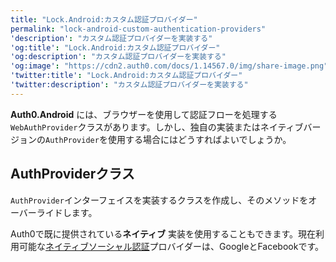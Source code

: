 ---
title: "Lock.Android:カスタム認証プロバイダー"
permalink: "lock-android-custom-authentication-providers"
'description': "カスタム認証プロバイダーを実装する"
'og:title': "Lock.Android:カスタム認証プロバイダー"
'og:description': "カスタム認証プロバイダーを実装する"
'og:image': "https://cdn2.auth0.com/docs/1.14567.0/img/share-image.png"
'twitter:title': "Lock.Android:カスタム認証プロバイダー"
'twitter:description': "カスタム認証プロバイダーを実装する"
---

**Auth0.Android** には、ブラウザーを使用して認証フローを処理する`WebAuthProvider`クラスがあります。しかし、独自の実装またはネイティブバージョンの`AuthProvider`を使用する場合にはどうすればよいでしょうか。

## AuthProviderクラス

`AuthProvider`インターフェイスを実装するクラスを作成し、そのメソッドをオーバーライドします。

Auth0で既に提供されている**ネイティブ** 実装を使用することもできます。現在利用可能な[ネイティブソーシャル認証](/docs/ja-jp/libraries/lock-android/lock-android-native-social-authentication)プロバイダーは、GoogleとFacebookです。